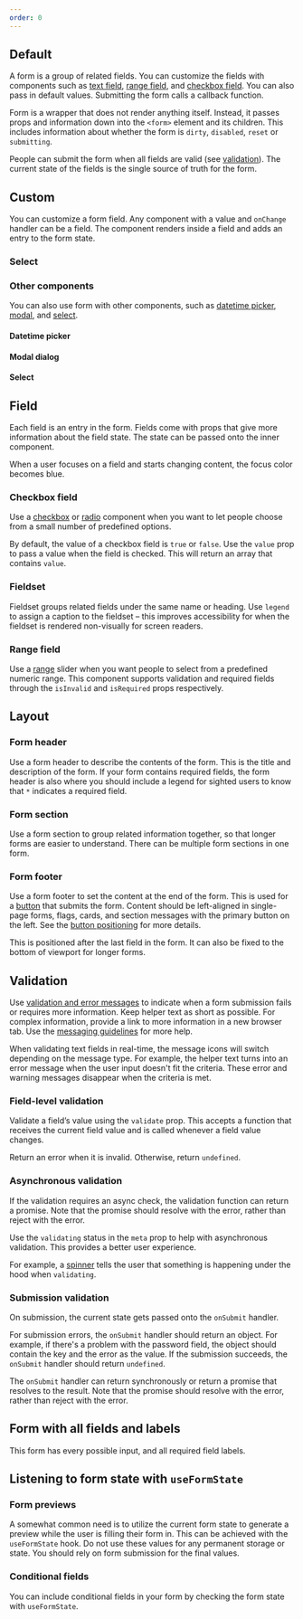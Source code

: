 ```yaml
---
order: 0
---
```



## Default

A form is a group of related fields. You can customize the fields with components such as
[text field](/components/textfield/examples), [range field](/components/form/examples#range-field),
and [checkbox field](/components/form/examples#checkbox-field). You can also pass in default values.
Submitting the form calls a callback function.

Form is a wrapper that does not render anything itself. Instead, it passes props and information
down into the `<form>` element and its children. This includes information about whether the form is
`dirty`, `disabled`, `reset` or `submitting`.

People can submit the form when all fields are valid (see
[validation](/components/form/examples#validation)). The current state of the fields is the single
source of truth for the form.

<Example Component={FormDefault} packageName="@atlaskit/form" />

## Custom

You can customize a form field. Any component with a value and `onChange` handler can be a field.
The component renders inside a field and adds an entry to the form state.

<Example Component={FormCustomField} packageName="@atlaskit/form" />

### Select

<Example Component={FormCustomSelectField} packageName="@atlaskit/form" />

### Other components

You can also use form with other components, such as
[datetime picker](/components/datetime-picker/examples), [modal](/components/modal-dialog/examples),
and [select](/components/select/examples).

#### Datetime picker

<Example Component={FormDateTimePicker} packageName="@atlaskit/form" />

#### Modal dialog

<Example Component={FormModalDialog} packageName="@atlaskit/form" />

#### Select

<Example Component={FormSelect} packageName="@atlaskit/form" />

## Field

Each field is an entry in the form. Fields come with props that give more information about the
field state. The state can be passed onto the inner component.

When a user focuses on a field and starts changing content, the focus color becomes blue.

<Example Component={FormField} packageName="@atlaskit/form" />

### Checkbox field

Use a [checkbox](/components/checkbox/examples) or [radio](/components/radio/examples) component
when you want to let people choose from a small number of predefined options.

By default, the value of a checkbox field is `true` or `false`. Use the `value` prop to pass a value
when the field is checked. This will return an array that contains `value`.

<Example Component={FormCheckboxField} packageName="@atlaskit/form" />

### Fieldset

Fieldset groups related fields under the same name or heading. Use `legend` to assign a caption to
the fieldset – this improves accessibility for when the fieldset is rendered non-visually for screen
readers.

<Example Component={FormFieldset} packageName="@atlaskit/form" />

### Range field

Use a [range](/components/range/examples) slider when you want people to select from a predefined
numeric range. This component supports validation and required fields through the `isInvalid` and
`isRequired` props respectively.

<Example Component={FormRangeField} packageName="@atlaskit/form" />

## Layout

### Form header

Use a form header to describe the contents of the form. This is the title and description of the
form. If your form contains required fields, the form header is also where you should include a
legend for sighted users to know that `*` indicates a required field.

### Form section

Use a form section to group related information together, so that longer forms are easier to
understand. There can be multiple form sections in one form.

### Form footer

Use a form footer to set the content at the end of the form. This is used for a
[button](/components/button/examples) that submits the form. Content should be left-aligned in
single-page forms, flags, cards, and section messages with the primary button on the left. See the
[button positioning](/components/form/usage#button-positioning) for more details.

This is positioned after the last field in the form. It can also be fixed to the bottom of viewport
for longer forms.

<Example Component={FormLayout} packageName="@atlaskit/form" />

## Validation

Use [validation and error messages](/content/writing-guidelines) to indicate when a form submission
fails or requires more information. Keep helper text as short as possible. For complex information,
provide a link to more information in a new browser tab. Use the
[messaging guidelines](/content/messaging-guidelines) for more help.

When validating text fields in real-time, the message icons will switch depending on the message
type. For example, the helper text turns into an error message when the user input doesn't fit the
criteria. These error and warning messages disappear when the criteria is met.

### Field-level validation

Validate a field’s value using the `validate` prop. This accepts a function that receives the
current field value and is called whenever a field value changes.

Return an error when it is invalid. Otherwise, return `undefined`.

<Example Component={FormFieldLevelValidation} packageName="@atlaskit/form" />

### Asynchronous validation

If the validation requires an async check, the validation function can return a promise. Note that
the promise should resolve with the error, rather than reject with the error.

Use the `validating` status in the `meta` prop to help with asynchronous validation. This provides a
better user experience.

For example, a [spinner](/components/spinner/examples) tells the user that something is happening
under the hood when `validating`.

<Example Component={FormAsyncValidation} packageName="@atlaskit/form" />

### Submission validation

On submission, the current state gets passed onto the `onSubmit` handler.

For submission errors, the `onSubmit` handler should return an object. For example, if there's a
problem with the password field, the object should contain the key and the error as the value. If
the submission succeeds, the `onSubmit` handler should return `undefined`.

The `onSubmit` handler can return synchronously or return a promise that resolves to the result.
Note that the promise should resolve with the error, rather than reject with the error.

<Example Component={FormSubmissionValidation} packageName="@atlaskit/form" />

## Form with all fields and labels

This form has every possible input, and all required field labels.

<Example Component={FormAllOptions} packageName="@atlaskit/form" />

## Listening to form state with `useFormState`

### Form previews

A somewhat common need is to utilize the current form state to generate a preview while the user is
filling their form in. This can be achieved with the `useFormState` hook. Do not use these values
for any permanent storage or state. You should rely on form submission for the final values.

<Example Component={FormStatePreview} packageName="@atlaskit/form" />

### Conditional fields

You can include conditional fields in your form by checking the form state with `useFormState`.

<Example Component={FormConditionalFields} packageName="@atlaskit/form" />
